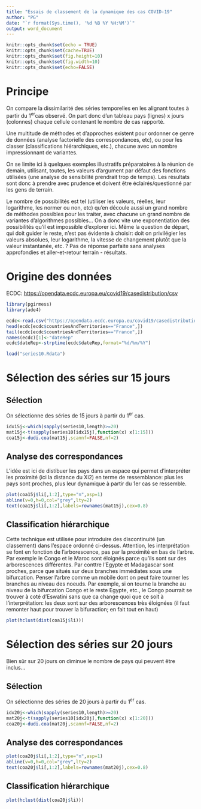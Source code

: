 ```yaml
---
title: "Essais de classement de la dynamique des cas COVID-19"
author: "PG"
date: "`r format(Sys.time(), '%d %B %Y %H:%M')`"
output: word_document
---
```


```r
knitr::opts_chunk$set(echo = TRUE)
knitr::opts_chunk$set(cache=TRUE)
knitr::opts_chunk$set(fig.height=10)
knitr::opts_chunk$set(fig.width=10)
knitr::opts_chunk$set(echo=FALSE)
```


# Principe

On compare la dissimilarité des séries temporelles en les alignant toutes à partir du 1^er^cas observé. On part donc d'un tableau pays (lignes) x jours (colonnes) chaque cellule contenant le nombre de cas rapporté.

Une multitude de méthodes et d'approches existent pour ordonner ce genre de données (analyse factorielle des correspondances, etc), ou pour les classer (classifications hiérarchiques, etc.), chacune avec un nombre impressionnant de variantes. 

On se limite ici à quelques exemples illustratifs préparatoires à la réunion de demain, utilisant, toutes, les valeurs d'argument par défaut des fonctions utilisées (une analyse de sensibilité prendrait trop de temps). Les résultats sont donc à prendre avec prudence et doivent être éclairés/questionné par les gens de terrain.

Le nombre de possibilités est tel (utiliser les valeurs, réelles, leur logarithme, les normer ou non, etc) qu'en découle aussi un grand nombre de méthodes possibles pour les traiter, avec chacune un grand nombre de variantes d'algorithmes possibles... On a donc vite une exponentiation des possibilités qu'il est impossible d'explorer ici. Même la question de  départ, qui doit guider le reste, n'est pas évidente à choisir: doit on privilégier les valeurs absolues, leur logarithme, la vitesse de changement plutôt que la valeur instantanée, etc. ? Pas de réponse parfaite sans analyses approfondies et aller-et-retour terrain - résultats.


# Origine des données

ECDC: [https://opendata.ecdc.europa.eu/covid19/casedistribution/csv](https://opendata.ecdc.europa.eu/covid19/casedistribution/csv)

```r

library(pgirmess)
library(ade4)

ecdc<-read.csv("https://opendata.ecdc.europa.eu/covid19/casedistribution/csv")
head(ecdc[ecdc$countriesAndTerritories=="France",])
tail(ecdc[ecdc$countriesAndTerritories=="France",])
names(ecdc)[1]<-"dateRep"
ecdc$dateRep<-strptime(ecdc$dateRep,format="%d/%m/%Y")

load("series10.Rdata")

```

# Sélection des séries sur 15 jours

## Sélection

On sélectionne des séries de 15 jours à partir du 1^er^ cas.

```r

idx15j<-which(sapply(series10,length)>=20)
mat15j<-t(sapply(series10[idx15j],function(x) x[1:15]))
coa15j<-dudi.coa(mat15j,scannf=FALSE,nf=2)


```

## Analyse des correspondances

L'idée est ici de distibuer les pays dans un espace qui permet d'interpréter les proximité (ici la distance du Xi2) en terme de ressemblance: plus les pays sont proches, plus leur dynamique à partir du 1er cas se ressemble.

```r
plot(coa15j$li[,1:2],type="n",asp=1)
abline(v=0,h=0,col="grey",lty=2)
text(coa15j$li[,1:2],labels=rownames(mat15j),cex=0.8)

```


## Classification hiérarchique

Cette technique est utilisée pour introduire des discontinuité (un classement) dans l'espace ordonné ci-dessus. Attention, les interprétation se font en fonction de l'arborescence, pas par la proximité en bas de l'arbre. Par exemple le Congo et le Maroc sont éloignés parce qu'ils sont sur des arborescences différentes. Par conttre l'Egypte et Madagascar sont proches, parce que situés sur deux branches immédiates sous une bifurcation. Penser l'arbre comme un mobile dont on peut faire tourner les branches au niveau des noeuds.  Par exemple, si on tourne la branche au niveau de la bifurcation Congo et le reste Egypte, etc., le Congo pourrait se trouver à coté d'Eswatini sans que ca change quoi que ce soit à l'interprétation: les deux sont sur des arborescences très éloignées (il faut remonter haut pour trouver la bifuraction; en fait tout en haut)

```r

plot(hclust(dist(coa15j$li)))


```

# Sélection des séries sur 20 jours

Bien sûr sur 20 jours on diminue le nombre de pays qui peuvent être inclus...

## Sélection

On sélectionne des séries de 20 jours à partir du 1^er^ cas.


```r

idx20j<-which(sapply(series10,length)>=20)
mat20j<-t(sapply(series10[idx20j],function(x) x[1:20]))
coa20j<-dudi.coa(mat20j,scannf=FALSE,nf=2)


```

## Analyse des correspondances


```r
plot(coa20j$li[,1:2],type="n",asp=1)
abline(v=0,h=0,col="grey",lty=2)
text(coa20j$li[,1:2],labels=rownames(mat20j),cex=0.8)

```


## Classification hiérarchique


```r

plot(hclust(dist(coa20j$li)))

```

